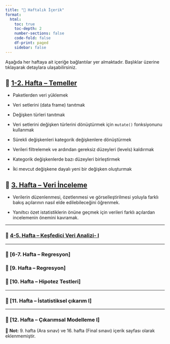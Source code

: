 ```yaml
---
title: "📅 Haftalık İçerik"
format:
  html:
    toc: true
    toc-depth: 2
    number-sections: false
    code-fold: false
    df-print: paged
    sidebar: false
---
```


Aşağıda her haftaya ait içeriğe bağlantılar yer almaktadır. Başlıklar üzerine tıklayarak detaylara ulaşabilirsiniz.

## 🔹 [1-2. Hafta – Temeller](01_Giris.qmd)

-   Paketlerden veri yüklemek

-   Veri setlerini (data frame) tanıtmak

-   Değişken türleri tanıtmak

-   Veri setlerini değişken türlerini dönüştürmek için `mutate()` fonksiyonunu kullanmak

-   Sürekli değişkenleri kategorik değişkenlere dönüştürmek

-   Verileri filtrelemek ve ardından gereksiz düzeyleri (levels) kaldırmak

-   Kategorik değişkenlerde bazı düzeyleri birleştirmek

-   İki mevcut değişkene dayalı yeni bir değişken oluşturmak

## 🔹 [3. Hafta – Veri İnceleme](02_Veri_duz.qmd)

-   Verilerin düzenlenmesi, özetlenmesi ve görselleştirilmesi yoluyla farklı bakış açılarının nasıl elde edilebileceğini öğrenmek.

-   Yanıltıcı özet istatistiklerin önüne geçmek için verileri farklı açılardan incelemenin önemini kavramak.

------------------------------------------------------------------------

### 🔹 [4-5. Hafta – Keşfedici Veri Analizi- I](03_Kat.qmd)

------------------------------------------------------------------------

### 🔹 [6-7. Hafta – Regresyon]

### 🔹 [9. Hafta – Regresyon]

### 🔹 [10. Hafta – Hipotez Testleri]

------------------------------------------------------------------------

### 🔹 [11. Hafta – İstatistiksel çıkarım I]

------------------------------------------------------------------------

### 🔹 [12. Hafta – Çıkarımsal Modelleme I]


📌 **Not:** 9. hafta (Ara sınav) ve 16. hafta (Final sınavı) içerik sayfası olarak eklenmemiştir.
